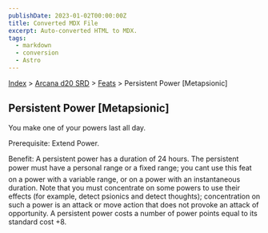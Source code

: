 ```yaml
---
publishDate: 2023-01-02T00:00:00Z
title: Converted MDX File
excerpt: Auto-converted HTML to MDX.
tags:
  - markdown
  - conversion
  - Astro
---
```






[Index](-index) > [Arcana d20 SRD](arcana-d20-srd-index) > [Feats](arcana-d20-srd-feats-index) > Persistent Power [Metapsionic]




## Persistent Power [Metapsionic]


You make one of your powers last all day.


Prerequisite: Extend Power.


Benefit: A persistent power has a duration of 24 hours. The persistent power must have a personal range or a fixed range; you cant use this feat on a power with a variable range, or on a power with an instantaneous duration. Note that you must concentrate on some powers to use their effects (for example, detect psionics and detect thoughts); concentration on such a power is an attack or move action that does not provoke an attack of opportunity. A persistent power costs a number of power points equal to its standard cost +8.



